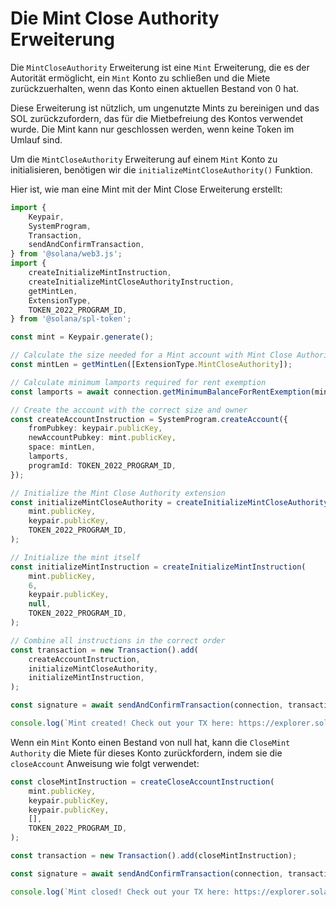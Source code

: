 
# Die Mint Close Authority Erweiterung

Die `MintCloseAuthority` Erweiterung ist eine `Mint` Erweiterung, die es der Autorität ermöglicht, ein `Mint` Konto zu schließen und die Miete zurückzuerhalten, wenn das Konto einen aktuellen Bestand von 0 hat.

Diese Erweiterung ist nützlich, um ungenutzte Mints zu bereinigen und das SOL zurückzufordern, das für die Mietbefreiung des Kontos verwendet wurde. Die Mint kann nur geschlossen werden, wenn keine Token im Umlauf sind.

<ArticleSection name="Initialisierung des Mint-Kontos" id="initializing-the-mint-account" level="h2" />

Um die `MintCloseAuthority` Erweiterung auf einem `Mint` Konto zu initialisieren, benötigen wir die `initializeMintCloseAuthority()` Funktion.

Hier ist, wie man eine Mint mit der Mint Close Erweiterung erstellt:

```ts
import {
    Keypair,
    SystemProgram,
    Transaction,
    sendAndConfirmTransaction,
} from '@solana/web3.js';
import {
    createInitializeMintInstruction,
    createInitializeMintCloseAuthorityInstruction,
    getMintLen,
    ExtensionType,
    TOKEN_2022_PROGRAM_ID,
} from '@solana/spl-token';

const mint = Keypair.generate();

// Calculate the size needed for a Mint account with Mint Close Authority extension
const mintLen = getMintLen([ExtensionType.MintCloseAuthority]);

// Calculate minimum lamports required for rent exemption
const lamports = await connection.getMinimumBalanceForRentExemption(mintLen);

// Create the account with the correct size and owner
const createAccountInstruction = SystemProgram.createAccount({
    fromPubkey: keypair.publicKey,
    newAccountPubkey: mint.publicKey,
    space: mintLen,
    lamports,
    programId: TOKEN_2022_PROGRAM_ID,
});

// Initialize the Mint Close Authority extension
const initializeMintCloseAuthority = createInitializeMintCloseAuthorityInstruction(
    mint.publicKey,
    keypair.publicKey,
    TOKEN_2022_PROGRAM_ID,
);

// Initialize the mint itself
const initializeMintInstruction = createInitializeMintInstruction(
    mint.publicKey,
    6,
    keypair.publicKey,
    null,
    TOKEN_2022_PROGRAM_ID,
);

// Combine all instructions in the correct order
const transaction = new Transaction().add(
    createAccountInstruction,
    initializeMintCloseAuthority,
    initializeMintInstruction,
);

const signature = await sendAndConfirmTransaction(connection, transaction, [keypair, mint]);

console.log(`Mint created! Check out your TX here: https://explorer.solana.com/tx/${signature}?cluster=devnet`);
```

<ArticleSection name="Schließen des Mint-Kontos" id="closing-the-mint-account" level="h2" />

Wenn ein `Mint` Konto einen Bestand von null hat, kann die `CloseMint Authority` die Miete für dieses Konto zurückfordern, indem sie die `closeAccount` Anweisung wie folgt verwendet:

```ts
const closeMintInstruction = createCloseAccountInstruction(
    mint.publicKey,
    keypair.publicKey,
    keypair.publicKey,
    [],
    TOKEN_2022_PROGRAM_ID,
);

const transaction = new Transaction().add(closeMintInstruction);

const signature = await sendAndConfirmTransaction(connection, transaction, [keypair], {skipPreflight: false});

console.log(`Mint closed! Check out your TX here: https://explorer.solana.com/tx/${signature}?cluster=devnet`);
```